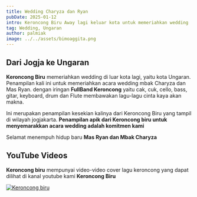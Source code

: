 ```yaml
---
title: Wedding Charyza dan Ryan
pubDate: 2025-01-12
intro: Keroncong Biru Away lagi keluar kota untuk memeriahkan wedding
tag: Wedding, Ungaran
author: palmiak
image: ../../assets/bimoaggita.png
---
```


## Dari Jogja ke Ungaran

**Keroncong Biru** memeriahkan wedding di luar kota lagi, yaitu kota Ungaran. Penampilan kali ini untuk memeriahkan acara wedding mbak Charyza dan Mas Ryan. dengan iringan **FullBand Keroncong** yaitu cak, cuk, cello, bass, gitar, keyboard, drum dan Flute
membawakan lagu-lagu cinta kaya akan makna. 

Ini merupakan penampilan kesekian kalinya dari Keroncong Biru yang tampil di wilayah jogjakarta. **Penampilan apik dari Keroncong biru untuk menyemarakkan acara wedding adalah komitmen kami** 

Selamat menempuh hidup baru **Mas Ryan dan Mbak Charyza** 
## YouTube Videos

**Keroncong biru** mempunyai video-video cover lagu keroncong yang dapat dilihat di kanal youtube kami **Keroncong Biru**


[![Keroncong biru](https://img.youtube.com/vi/trtNxc9Z-gI/maxresdefault.jpg)](https://www.youtube.com/watch?v=trtNxc9Z-gI)
